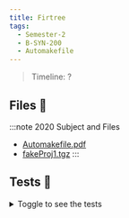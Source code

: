 ```yaml
---
title: Firtree
tags:
  - Semester-2
  - B-SYN-200
  - Automakefile
---
```

> Timeline: ?


## Files 📂

:::note 2020 Subject and Files
- [Automakefile.pdf](https://github.com/Studio-17/Epitech-Subjects/raw/main/Semester-2/B-SYN-200/Automakefile/Automakefile.pdf)
- [fakeProj1.tgz](https://github.com/Studio-17/Epitech-Subjects/raw/main/Semester-2/B-SYN-200/Automakefile/fakeProj1.tgz)
:::

## Tests 🤖
<details>
  <summary>Toggle to see the tests</summary>
  <div>
Yo
  </div>
</details>

